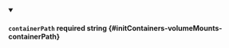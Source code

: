 
<details className="config-field" data-expandable="false" open>
<summary>

#### `containerPath` <span className="config-field-required" data-required="false">required</span> <span className="config-field-type">string</span> <span className="config-field-default"></span> <span className="config-field-enum"></span> {#initContainers-volumeMounts-containerPath}



</summary>



</details>
